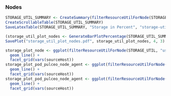 ### Nodes

```r
STORAGE_UTIL_SUMMARY <- CreateSummary(filterResourceUtilForNode(STORAGE_UTIL, "usageStoragePercentage", "NODE", "pna-k8s-node"), "Node")
CreateScrollableTable(STORAGE_UTIL_SUMMARY)
SaveLatexTable(STORAGE_UTIL_SUMMARY, "Storage in Percent", "storage-utilization-of-nodes", "storage_util_nodes_summary.tex")
```

```r
(storage_util_plot_nodes <- GenerateBarPlotPercentage(STORAGE_UTIL_SUMMARY, "Storage Utilization", ylim_factor = 1.4, vjust = -0.5))
SavePlot("storage_util_plot_nodes.pdf", storage_util_plot_nodes, 4, 3)
```

```r
storage_plot_node <- ggplot(filterResourceUtilForNode(STORAGE_UTIL, "usageStoragePercentage", "NODE", "pna-k8s-node"), aes(x = timestamp, y = X_value, group = sourceHost)) +
  geom_line() +
  facet_grid(vars(sourceHost))
storage_plot_pod_pulceo_node_agent <- ggplot(filterResourceUtilForNode(STORAGE_UTIL, "usageStoragePercentage", "POD", "pulceo-node-agent"), aes(x = timestamp, y = X_value, group = sourceHost)) +
  geom_line() +
  facet_grid(vars(sourceHost))
storage_plot_pod_pulceo_node_agent <- ggplot(filterResourceUtilForNode(STORAGE_UTIL, "usageStoragePercentage", "POD", "traefik"), aes(x = timestamp, y = X_value, group = sourceHost)) +
  geom_line() +
  facet_grid(vars(sourceHost))
```
